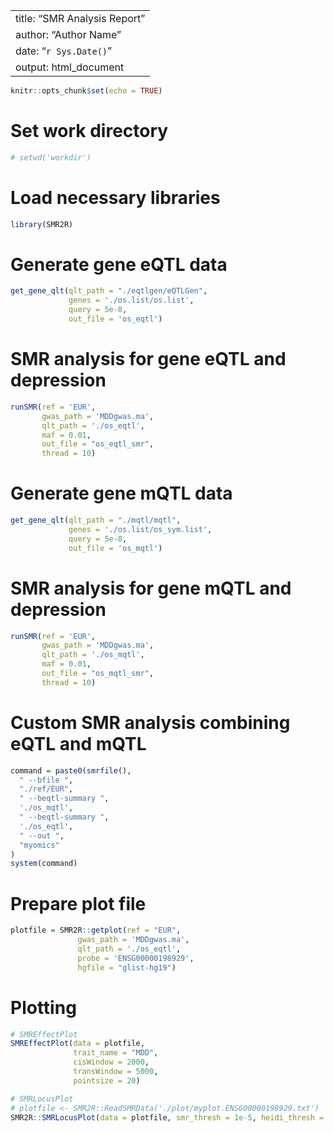 
---
title: "SMR Analysis Report"
author: "Author Name"
date: "`r Sys.Date()`"
output: html_document
---

```r
knitr::opts_chunk$set(echo = TRUE)
```

# Set work directory
```r
# setwd('workdir')
```

# Load necessary libraries
```r
library(SMR2R)
```

# Generate gene eQTL data
```r
get_gene_qlt(qlt_path = "./eqtlgen/eQTLGen",
             genes = './os.list/os.list',
             query = 5e-8,
             out_file = 'os_eqtl')
```

# SMR analysis for gene eQTL and depression
```r
runSMR(ref = 'EUR', 
       gwas_path = 'MDDgwas.ma', 
       qlt_path = './os_eqtl', 
       maf = 0.01,
       out_file = "os_eqtl_smr", 
       thread = 10)
```

# Generate gene mQTL data
```r
get_gene_qlt(qlt_path = "./mqtl/mqtl",
             genes = './os.list/os_sym.list',
             query = 5e-8,
             out_file = 'os_mqtl')
```

# SMR analysis for gene mQTL and depression
```r
runSMR(ref = 'EUR', 
       gwas_path = 'MDDgwas.ma', 
       qlt_path = './os_mqtl', 
       maf = 0.01,
       out_file = "os_mqtl_smr", 
       thread = 10)
```

# Custom SMR analysis combining eQTL and mQTL
```r
command = paste0(smrfile(),
  " --bfile ",
  "./ref/EUR",
  " --beqtl-summary ",
  './os_mqtl', 
  " --beqtl-summary ",
  './os_eqtl',
  " --out ",
  "myomics"
)
system(command)
```

# Prepare plot file
```r
plotfile = SMR2R::getplot(ref = "EUR",
               gwas_path = 'MDDgwas.ma', 
               qlt_path = './os_eqtl', 
               probe = 'ENSG00000198929', 
               hgfile = "glist-hg19")
```

# Plotting
```r
# SMREffectPlot
SMREffectPlot(data = plotfile,
              trait_name = "MDD",
              cisWindow = 2000,
              transWindow = 5000,
              pointsize = 20)

# SMRLocusPlot
# plotfile <- SMR2R::ReadSMRData('./plot/myplot.ENSG00000198929.txt')
SMR2R::SMRLocusPlot(data = plotfile, smr_thresh = 1e-5, heidi_thresh = 0.05, plotWindow = 1000, max_anno_probe = 16)
```
